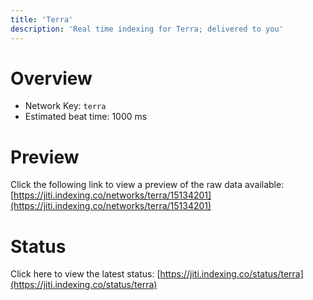 ```yaml
---
title: 'Terra'
description: 'Real time indexing for Terra; delivered to you'
---
```


# Overview
- Network Key: `terra`
- Estimated beat time: 1000 ms

# Preview
Click the following link to view a preview of the raw data available: [https://jiti.indexing.co/networks/terra/15134201](https://jiti.indexing.co/networks/terra/15134201)

# Status
Click here to view the latest status: [https://jiti.indexing.co/status/terra](https://jiti.indexing.co/status/terra)
